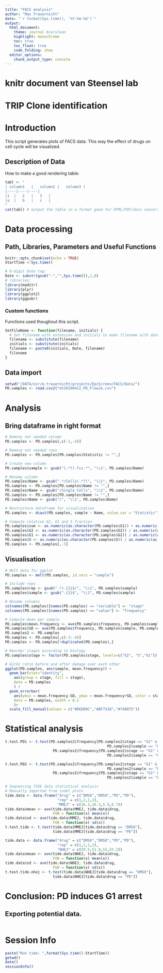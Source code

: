 ```yaml
---
title: "FACS analysis"
author: "Max Trauernicht"
date: "`r format(Sys.time(), '%Y-%m-%d')`"
output: 
  html_document:
    theme: journal #cerulean
    highlight: monochrome
    toc: true
    toc_float: true
    code_folding: show
  editor_options:
    chunk_output_type: console
---
```


# knitr document van Steensel lab

# TRIP Clone identification

# Introduction
This script generates plots of FACS data. This way the effect of drugs on cell cycle will be visualized.


## Description of Data
How to make a good rendering table: 
```r
tabl <- "
| column1	|	column2	|	column3	|	
|----|----|----|
|1	|	2	|	3	|	
|a	|	b	|	c	|	
"
cat(tabl) # output the table in a format good for HTML/PDF/docx conversion
```

# Data processing
## Path, Libraries, Parameters and Useful Functions
```r
knitr::opts_chunk$set(echo = TRUE)
StartTime <-Sys.time()

# 8-digit Date tag:
Date <- substr(gsub("-","",Sys.time()),1,8) 
# libraries:
library(maditr)
library(plyr)
library(ggplot2)
library(ggpubr)
```

### Custom functions
Functions used thoughout this script.
```r
SetFileName <- function(filename, initials) {
  # Set filename with extension and initials to make filename with date integrated.
  filename <- substitute(filename)
  initials <- substitute(initials)
  filename <- paste0(initials, Date, filename)
  filename
}
```


## Data import
```r
setwd("/DATA/usr/m.trauernicht/projects/EpiScreen/FACS/Data/")
PD.samples <- read.csv2("mt20190412_PD_FlowJo.csv")
```

# Analysis

## Bring dataframe in right format
```r
# Remove not needed column
PD.samples <- PD.samples[,c(-1,-4)]

# Remove not needed rows
PD.samples <- PD.samples[PD.samples$Statistic != "",]

# Create new column
PD.samples$sample <- gsub("(.*?).fcs.*", "\\1", PD.samples$Name)

# Rename column
PD.samples$Name <- gsub(".*/Cells(.*?)", "\\1", PD.samples$Name)
PD.samples <- PD.samples[PD.samples$Name != "",]
PD.samples$Name <- gsub("/Single Cells", "\\1", PD.samples$Name)
PD.samples <- PD.samples[PD.samples$Name != "",]
PD.samples$Name <- gsub("/", "\\1", PD.samples$Name)

# Restructure dataframe for visualization
PD.samples <- dcast(PD.samples, sample ~ Name, value.var = "Statistic")

# Compute relative G2, G1 and S fraction
PD.samples$sum <- as.numeric(as.character(PD.samples$G1)) + as.numeric(as.character(PD.samples$S)) + as.numeric(as.character(PD.samples$G2))
PD.samples$G2 <- as.numeric(as.character(PD.samples$G2)) / as.numeric(as.character(PD.samples$sum))
PD.samples$G1 <- as.numeric(as.character(PD.samples$G1)) / as.numeric(as.character(PD.samples$sum))
PD.samples$S <- as.numeric(as.character(PD.samples$S)) / as.numeric(as.character(PD.samples$sum))
PD.samples <- PD.samples[,-5]


```



## Visualisation
```r
# Melt data for ggplot
PD.samples <- melt(PD.samples, id.vars = "sample")

# Include reps
PD.samples$rep <- gsub(".*(.{1}$)", "\\1", PD.samples$sample)
PD.samples$sample <- gsub(".{1}$", "\\1", PD.samples$sample)

# Rename columns 
colnames(PD.samples)[names(PD.samples) == "variable"] <- "stage"
colnames(PD.samples)[names(PD.samples) == "value"] <- "frequency"

# Compute mean per sample
PD.samples$mean.frequency <- ave(PD.samples$frequency, PD.samples$sample, PD.samples$stage, FUN = function(x) mean(x))
PD.samples$SD <- ave(PD.samples$frequency, PD.samples$sample, PD.samples$stage, FUN = function(x) sd(x))
PD.samples2 <- PD.samples
PD.samples <- PD.samples[,c(-3:-4)]
PD.samples <- PD.samples[!duplicated(PD.samples),]

# Reorder stages according to biology
PD.samples$stage <- factor(PD.samples$stage, levels=c("G2", "S","G1"))

# G2/G1 ratio before and after damage over each other
ggplot(PD.samples, aes(sample, mean.frequency)) +
  geom_bar(stat="identity",
    aes(group = stage, fill = stage),
    data = PD.samples
    ) +
  geom_errorbar(
    aes(ymin = mean.frequency-SD, ymax = mean.frequency+SD, color = stage),
    data = PD.samples, width = 0.2
    )+
  scale_fill_manual(values = c("#DED89C","#BF7538","#749075"))

```

# Statistical analysis
```r
t.test.PD1 <- t.test(PD.samples2$frequency[PD.samples2$stage == "G1" & 
                                               PD.samples2$sample == "GFP_DMSO"],
                      PD.samples2$frequency[PD.samples2$stage == "G1" & 
                                               PD.samples2$sample == "GFP_PD"])

t.test.PD2 <- t.test(PD.samples2$frequency[PD.samples2$stage == "G1" & 
                                               PD.samples2$sample == "LBR2_DMSO"],
                      PD.samples2$frequency[PD.samples2$stage == "G1" & 
                                               PD.samples2$sample == "LBR2_PD"])

# Sequencing TIDE data statistical analysis
# Manually imported from indel plots
tide.data <- data.frame("drug" = c("DMSO","DMSO","PD","PD"),
                        "rep" = c(1,2,1,2),
                        "MMEJ" = c(16.3,16.3,5.9,6.7))
tide.data$mean <- ave(tide.data$MMEJ, tide.data$drug, 
                      FUN = function(x) mean(x))
tide.data$sd <- ave(tide.data$MMEJ, tide.data$drug, 
                      FUN = function(x) sd(x))
t.test.tide <- t.test(tide.data$MMEJ[tide.data$drug == "DMSO"],
                      tide.data$MMEJ[tide.data$drug == "PD"])

tide.data <- data.frame("drug" = c("DMSO","DMSO","PD","PD"),
                        "rep" = c(1,2,1,2),
                        "NHEJ" = c(59.5,51.8,55,55.2))
tide.data$mean <- ave(tide.data$NHEJ, tide.data$drug, 
                      FUN = function(x) mean(x))
tide.data$sd <- ave(tide.data$NHEJ, tide.data$drug, 
                      FUN = function(x) sd(x))
t.test.tide.nhej <- t.test(tide.data$NHEJ[tide.data$drug == "DMSO"],
                      tide.data$NHEJ[tide.data$drug == "PD"])
```

# Conclusion: PD induces G1 arrest

## Exporting potential data. 
```r
```

# Session Info
```r
paste("Run time: ",format(Sys.time()-StartTime))
getwd()
date()
sessionInfo()
```

